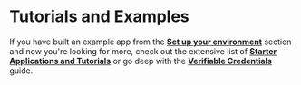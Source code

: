 # Tutorials and Examples

If you have built an example app from the [**Set up your environment**](./set-up-your-environment) section and now you're looking for more, check out the extensive list of [**Starter Applications and Tutorials**](./examples/tutorials-and-examples) or go deep with the [**Verifiable Credentials**](./examples/verifiable-credentials) guide.
